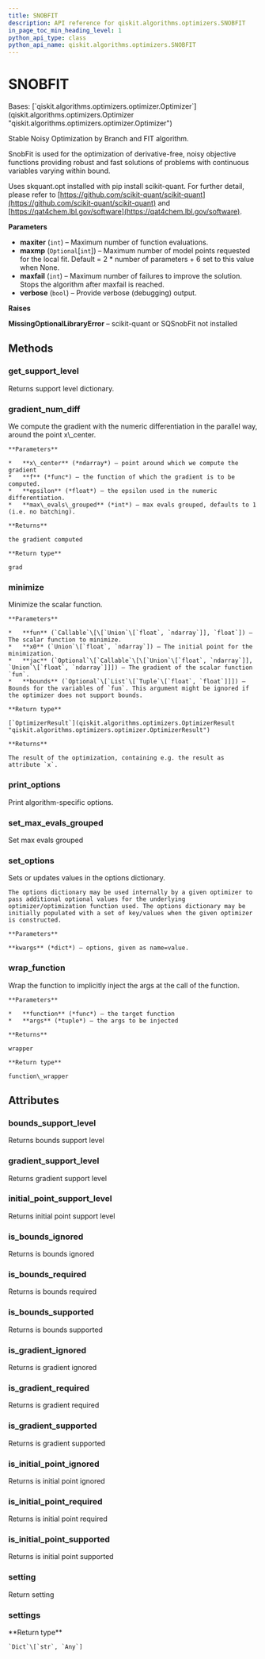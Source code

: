 ```yaml
---
title: SNOBFIT
description: API reference for qiskit.algorithms.optimizers.SNOBFIT
in_page_toc_min_heading_level: 1
python_api_type: class
python_api_name: qiskit.algorithms.optimizers.SNOBFIT
---
```


# SNOBFIT

<Class id="qiskit.algorithms.optimizers.SNOBFIT" github="https://github.com/qiskit/qiskit/tree/stable/0.22/qiskit/algorithms/optimizers/snobfit.py" signature="SNOBFIT(maxiter=1000, maxfail=10, maxmp=None, verbose=False)">
  Bases: [`qiskit.algorithms.optimizers.optimizer.Optimizer`](qiskit.algorithms.optimizers.Optimizer "qiskit.algorithms.optimizers.optimizer.Optimizer")

  Stable Noisy Optimization by Branch and FIT algorithm.

  SnobFit is used for the optimization of derivative-free, noisy objective functions providing robust and fast solutions of problems with continuous variables varying within bound.

  Uses skquant.opt installed with pip install scikit-quant. For further detail, please refer to [https://github.com/scikit-quant/scikit-quant](https://github.com/scikit-quant/scikit-quant) and [https://qat4chem.lbl.gov/software](https://qat4chem.lbl.gov/software).

  **Parameters**

  *   **maxiter** (`int`) – Maximum number of function evaluations.
  *   **maxmp** (`Optional`\[`int`]) – Maximum number of model points requested for the local fit. Default = 2 \* number of parameters + 6 set to this value when None.
  *   **maxfail** (`int`) – Maximum number of failures to improve the solution. Stops the algorithm after maxfail is reached.
  *   **verbose** (`bool`) – Provide verbose (debugging) output.

  **Raises**

  **MissingOptionalLibraryError** – scikit-quant or SQSnobFit not installed

  ## Methods

  ### get\_support\_level

  <Function id="qiskit.algorithms.optimizers.SNOBFIT.get_support_level" signature="SNOBFIT.get_support_level()">
    Returns support level dictionary.
  </Function>

  ### gradient\_num\_diff

  <Function id="qiskit.algorithms.optimizers.SNOBFIT.gradient_num_diff" signature="static SNOBFIT.gradient_num_diff(x_center, f, epsilon, max_evals_grouped=None)">
    We compute the gradient with the numeric differentiation in the parallel way, around the point x\_center.

    **Parameters**

    *   **x\_center** (*ndarray*) – point around which we compute the gradient
    *   **f** (*func*) – the function of which the gradient is to be computed.
    *   **epsilon** (*float*) – the epsilon used in the numeric differentiation.
    *   **max\_evals\_grouped** (*int*) – max evals grouped, defaults to 1 (i.e. no batching).

    **Returns**

    the gradient computed

    **Return type**

    grad
  </Function>

  ### minimize

  <Function id="qiskit.algorithms.optimizers.SNOBFIT.minimize" signature="SNOBFIT.minimize(fun, x0, jac=None, bounds=None)">
    Minimize the scalar function.

    **Parameters**

    *   **fun** (`Callable`\[\[`Union`\[`float`, `ndarray`]], `float`]) – The scalar function to minimize.
    *   **x0** (`Union`\[`float`, `ndarray`]) – The initial point for the minimization.
    *   **jac** (`Optional`\[`Callable`\[\[`Union`\[`float`, `ndarray`]], `Union`\[`float`, `ndarray`]]]) – The gradient of the scalar function `fun`.
    *   **bounds** (`Optional`\[`List`\[`Tuple`\[`float`, `float`]]]) – Bounds for the variables of `fun`. This argument might be ignored if the optimizer does not support bounds.

    **Return type**

    [`OptimizerResult`](qiskit.algorithms.optimizers.OptimizerResult "qiskit.algorithms.optimizers.optimizer.OptimizerResult")

    **Returns**

    The result of the optimization, containing e.g. the result as attribute `x`.
  </Function>

  ### print\_options

  <Function id="qiskit.algorithms.optimizers.SNOBFIT.print_options" signature="SNOBFIT.print_options()">
    Print algorithm-specific options.
  </Function>

  ### set\_max\_evals\_grouped

  <Function id="qiskit.algorithms.optimizers.SNOBFIT.set_max_evals_grouped" signature="SNOBFIT.set_max_evals_grouped(limit)">
    Set max evals grouped
  </Function>

  ### set\_options

  <Function id="qiskit.algorithms.optimizers.SNOBFIT.set_options" signature="SNOBFIT.set_options(**kwargs)">
    Sets or updates values in the options dictionary.

    The options dictionary may be used internally by a given optimizer to pass additional optional values for the underlying optimizer/optimization function used. The options dictionary may be initially populated with a set of key/values when the given optimizer is constructed.

    **Parameters**

    **kwargs** (*dict*) – options, given as name=value.
  </Function>

  ### wrap\_function

  <Function id="qiskit.algorithms.optimizers.SNOBFIT.wrap_function" signature="static SNOBFIT.wrap_function(function, args)">
    Wrap the function to implicitly inject the args at the call of the function.

    **Parameters**

    *   **function** (*func*) – the target function
    *   **args** (*tuple*) – the args to be injected

    **Returns**

    wrapper

    **Return type**

    function\_wrapper
  </Function>

  ## Attributes

  ### bounds\_support\_level

  <Attribute id="qiskit.algorithms.optimizers.SNOBFIT.bounds_support_level" name="bounds_support_level">
    Returns bounds support level
  </Attribute>

  ### gradient\_support\_level

  <Attribute id="qiskit.algorithms.optimizers.SNOBFIT.gradient_support_level" name="gradient_support_level">
    Returns gradient support level
  </Attribute>

  ### initial\_point\_support\_level

  <Attribute id="qiskit.algorithms.optimizers.SNOBFIT.initial_point_support_level" name="initial_point_support_level">
    Returns initial point support level
  </Attribute>

  ### is\_bounds\_ignored

  <Attribute id="qiskit.algorithms.optimizers.SNOBFIT.is_bounds_ignored" name="is_bounds_ignored">
    Returns is bounds ignored
  </Attribute>

  ### is\_bounds\_required

  <Attribute id="qiskit.algorithms.optimizers.SNOBFIT.is_bounds_required" name="is_bounds_required">
    Returns is bounds required
  </Attribute>

  ### is\_bounds\_supported

  <Attribute id="qiskit.algorithms.optimizers.SNOBFIT.is_bounds_supported" name="is_bounds_supported">
    Returns is bounds supported
  </Attribute>

  ### is\_gradient\_ignored

  <Attribute id="qiskit.algorithms.optimizers.SNOBFIT.is_gradient_ignored" name="is_gradient_ignored">
    Returns is gradient ignored
  </Attribute>

  ### is\_gradient\_required

  <Attribute id="qiskit.algorithms.optimizers.SNOBFIT.is_gradient_required" name="is_gradient_required">
    Returns is gradient required
  </Attribute>

  ### is\_gradient\_supported

  <Attribute id="qiskit.algorithms.optimizers.SNOBFIT.is_gradient_supported" name="is_gradient_supported">
    Returns is gradient supported
  </Attribute>

  ### is\_initial\_point\_ignored

  <Attribute id="qiskit.algorithms.optimizers.SNOBFIT.is_initial_point_ignored" name="is_initial_point_ignored">
    Returns is initial point ignored
  </Attribute>

  ### is\_initial\_point\_required

  <Attribute id="qiskit.algorithms.optimizers.SNOBFIT.is_initial_point_required" name="is_initial_point_required">
    Returns is initial point required
  </Attribute>

  ### is\_initial\_point\_supported

  <Attribute id="qiskit.algorithms.optimizers.SNOBFIT.is_initial_point_supported" name="is_initial_point_supported">
    Returns is initial point supported
  </Attribute>

  ### setting

  <Attribute id="qiskit.algorithms.optimizers.SNOBFIT.setting" name="setting">
    Return setting
  </Attribute>

  ### settings

  <Attribute id="qiskit.algorithms.optimizers.SNOBFIT.settings" name="settings">
    **Return type**

    `Dict`\[`str`, `Any`]
  </Attribute>
</Class>

